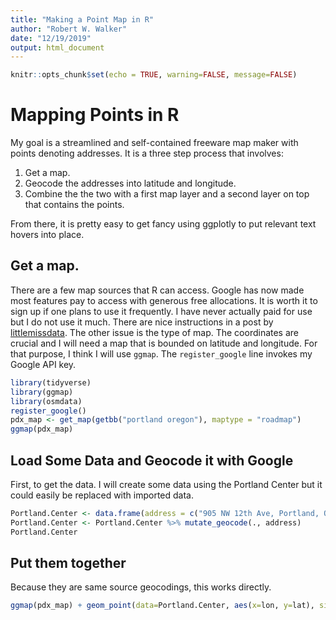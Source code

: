 ```yaml
---
title: "Making a Point Map in R"
author: "Robert W. Walker"
date: "12/19/2019"
output: html_document
---
```


```r
knitr::opts_chunk$set(echo = TRUE, warning=FALSE, message=FALSE)
```

# Mapping Points in R

My goal is a streamlined and self-contained freeware map maker with points denoting addresses.  It is a three step process that involves:  

1. Get a map.  
2. Geocode the addresses into latitude and longitude.  
3. Combine the the two with a first map layer and a second layer on top that contains the points.

From there, it is pretty easy to get fancy using ggplotly to put relevant text hovers into place.

## Get a map.

There are a few map sources that R can access.  Google has now made most features pay to access with generous free allocations.  It is worth it to sign up if one plans to use it frequently.  I have never actually paid for use but I do not use it much.  There are nice instructions in a post by [littlemissdata](https://www.littlemissdata.com/blog/maps).  The other issue is the type of map.  The coordinates are crucial and I will need a map that is bounded on latitude and longitude.  For that purpose, I think I will use `ggmap`.  The `register_google` line invokes my Google API key.


```r
library(tidyverse)
library(ggmap)
library(osmdata)
register_google()
pdx_map <- get_map(getbb("portland oregon"), maptype = "roadmap")
ggmap(pdx_map)
```

## Load Some Data and Geocode it with Google

First, to get the data.  I will create some data using the Portland Center but it could easily be replaced with imported data.

```r
Portland.Center <- data.frame(address = c("905 NW 12th Ave, Portland, OR 97209"), stringsAsFactors = FALSE)
Portland.Center <- Portland.Center %>% mutate_geocode(., address)
Portland.Center
```

## Put them together

Because they are same source geocodings, this works directly.

```r
ggmap(pdx_map) + geom_point(data=Portland.Center, aes(x=lon, y=lat), size=3, color="magenta")
```

